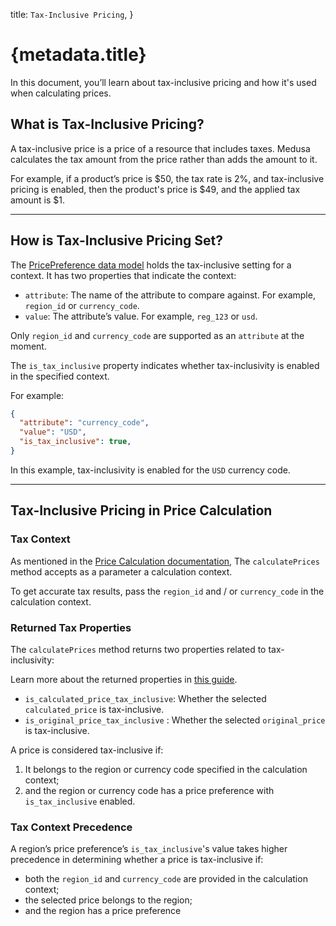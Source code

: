   title: `Tax-Inclusive Pricing`,
}

# {metadata.title}

In this document, you’ll learn about tax-inclusive pricing and how it's used when calculating prices.

## What is Tax-Inclusive Pricing?

A tax-inclusive price is a price of a resource that includes taxes. Medusa calculates the tax amount from the price rather than adds the amount to it.

For example, if a product’s price is $50, the tax rate is 2%, and tax-inclusive pricing is enabled, then the product's price is $49, and the applied tax amount is $1.

---

## How is Tax-Inclusive Pricing Set?

The [PricePreference data model](/references/pricing/PricePreference) holds the tax-inclusive setting for a context. It has two properties that indicate the context:

- `attribute`: The name of the attribute to compare against. For example, `region_id` or `currency_code`.
- `value`: The attribute’s value. For example, `reg_123` or `usd`.

<Note>

Only `region_id` and `currency_code` are supported as an `attribute` at the moment.

</Note>

The `is_tax_inclusive` property indicates whether tax-inclusivity is enabled in the specified context.

For example:

```json
{
  "attribute": "currency_code",
  "value": "USD",
  "is_tax_inclusive": true,
}
```

In this example, tax-inclusivity is enabled for the `USD` currency code.

---

## Tax-Inclusive Pricing in Price Calculation

### Tax Context

As mentioned in the [Price Calculation documentation](../price-calculation/page.mdx#calculation-context), The `calculatePrices` method accepts as a parameter a calculation context.

To get accurate tax results, pass the `region_id` and / or `currency_code` in the calculation context.

### Returned Tax Properties

The `calculatePrices` method returns two properties related to tax-inclusivity:

<Note title="Tip">

Learn more about the returned properties in [this guide](../price-calculation/page.mdx#returned-price-object).

</Note>

- `is_calculated_price_tax_inclusive`: Whether the selected `calculated_price` is tax-inclusive.
- `is_original_price_tax_inclusive` : Whether the selected `original_price` is tax-inclusive.

A price is considered tax-inclusive if:

1. It belongs to the region or currency code specified in the calculation context;
2. and the region or currency code has a price preference with `is_tax_inclusive` enabled.

### Tax Context Precedence

A region’s price preference’s `is_tax_inclusive`'s value takes higher precedence in determining whether a price is tax-inclusive if:

- both the `region_id` and `currency_code` are provided in the calculation context;
- the selected price belongs to the region;
- and the region has a price preference

